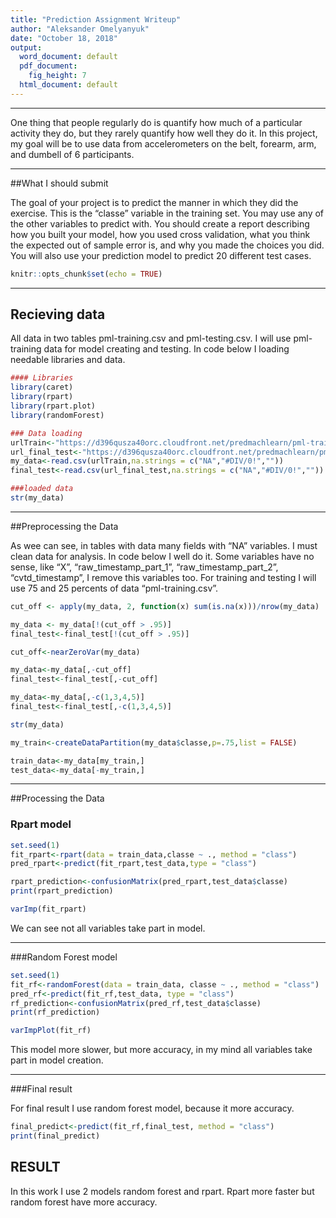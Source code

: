 ```yaml
---
title: "Prediction Assignment Writeup"
author: "Aleksander Omelyanyuk"
date: "October 18, 2018"
output:
  word_document: default
  pdf_document: 
    fig_height: 7
  html_document: default
---
```


---

One thing that people regularly do is quantify how much of a particular activity they do, but they rarely quantify how well they do it. In this project, my goal will be to use data from accelerometers on the belt, forearm, arm, and dumbell of 6 participants.

---

##What I should submit

The goal of your project is to predict the manner in which they did the exercise. This is the "classe" variable in the training set. You may use any of the other variables to predict with. You should create a report describing how you built your model, how you used cross validation, what you think the expected out of sample error is, and why you made the choices you did. You will also use your prediction model to predict 20 different test cases.


```r
knitr::opts_chunk$set(echo = TRUE)
```

---

## Recieving data

All data in two tables pml-training.csv and pml-testing.csv. I will use pml-training data for model creating and testing. 
In code below I loading needable libraries and data.

```r
#### Libraries
library(caret)
library(rpart)
library(rpart.plot)
library(randomForest)

### Data loading
urlTrain<-"https://d396qusza40orc.cloudfront.net/predmachlearn/pml-training.csv"
url_final_test<-"https://d396qusza40orc.cloudfront.net/predmachlearn/pml-testing.csv"
my_data<-read.csv(urlTrain,na.strings = c("NA","#DIV/0!",""))
final_test<-read.csv(url_final_test,na.strings = c("NA","#DIV/0!",""))

###loaded data
str(my_data)

```

---

##Preprocessing the Data

As wee can see, in tables with data many fields with "NA" variables. I must clean data for analysis. In code below I well do it.
Some variables have no sense, like "X", "raw_timestamp_part_1", "raw_timestamp_part_2", "cvtd_timestamp", I remove this variables too.
For training and testing I will use 75 and 25 percents of data "pml-training.csv".

```r
cut_off <- apply(my_data, 2, function(x) sum(is.na(x)))/nrow(my_data)

my_data <- my_data[!(cut_off > .95)]
final_test<-final_test[!(cut_off > .95)]

cut_off<-nearZeroVar(my_data)

my_data<-my_data[,-cut_off]
final_test<-final_test[,-cut_off]

my_data<-my_data[,-c(1,3,4,5)]
final_test<-final_test[,-c(1,3,4,5)]

str(my_data)

my_train<-createDataPartition(my_data$classe,p=.75,list = FALSE)

train_data<-my_data[my_train,]
test_data<-my_data[-my_train,]
```

---

##Processing the Data

### Rpart model

```r
set.seed(1)
fit_rpart<-rpart(data = train_data,classe ~ ., method = "class")
pred_rpart<-predict(fit_rpart,test_data,type = "class")

rpart_prediction<-confusionMatrix(pred_rpart,test_data$classe)
print(rpart_prediction)

varImp(fit_rpart)


```

We can see not all variables take part in model.

---

###Random Forest model

```r
set.seed(1)
fit_rf<-randomForest(data = train_data, classe ~ ., method = "class")
pred_rf<-predict(fit_rf,test_data, type = "class")
rf_prediction<-confusionMatrix(pred_rf,test_data$classe)
print(rf_prediction)

varImpPlot(fit_rf)
```

This model more slower, but more accuracy, in my mind all variables take part in model creation.

---

###Final result

For final result I use random forest model, because it more accuracy.

```r
final_predict<-predict(fit_rf,final_test, method = "class")
print(final_predict)
```

## RESULT
In this work I use 2 models random forest and rpart.
Rpart more faster but random forest have more accuracy.
